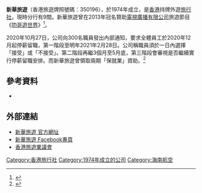 {{refimprove|time=2016-03-10T15:09:52+00:00}}
{{Infobox Company 
|company_name= 新華旅遊有限公司
|company_name_en= Sunflower Travel Service Limited
|company_logo= Sunflower Travel logo.svg
|company_type= 私營公司
|company_slogan= 
|market_information=
|abbreviated_name=新華旅遊
|foundation= 1974年
|location=[[香港|香港]][[九龍|九龍]][[觀塘|觀塘]]鴻圖道22號俊匯中心8樓
|zip_code=852
|area_served= {{HKG}}
|telephone_no=27222888
|chairman0=
|CEO=
|industry=旅行社
|products=旅行團、自由行、婚旅蜜月、機票酒店、獨立組團、旅遊禮券
|services=旅遊服務
|capital=
|revenue=
|operating_income=
|profit=
|market_value=
|num_employees= 
|P/E ratio=
|earnings per share=
|Net asset value=
|accounting_period=
|parent=
|major_shareholder=
|divisions=
|subsid=
|homepage= http://www.sunflower.com.hk/ 
|footnotes=
|}}

'''新華旅遊'''（香港旅遊牌照號碼：350196），於1974年成立，是[[香港|香港]]持牌外遊[[旅行社|旅行社]]，現時分行有9間。新華旅遊曾在2013年冠名贊助[[電視廣播有限公司|電視廣播有限公司]]旅遊節目《[[叻哥遊世界|叻哥遊世界]]》<ref>{{cite web|url=http://b.tvb.com/whatsnew/?p=10351|title=《叻哥遊世界》玩遍五大洲|website=[[電視廣播有限公司|電視廣播有限公司]]|date=2013-02-05|accessdate=2019-05-26|archive-date=2019-08-11|archive-url=https://web.archive.org/web/20190811010416/http://b.tvb.com/whatsnew/?p=10351|dead-url=no}}</ref>。

2020年10月27日，公司向300名職員發出內部通知，要求全體員工於2020年12月起停薪留職，第一階段至明年2021年2月28日。公司稱職員須於一日內選擇「接受」或「不接受」。第二階段再繼3個月至5月底，第三階段會審視是否繼續實行停薪留職安排。而新華旅遊曾領取兩期「保就業」資助。<ref>{{cite news |title=新華旅遊全體300人停薪留職 12月起先行3個月 業界恐「保就業」完結釀結業潮 |url=https://news.mingpao.com/pns/%E8%A6%81%E8%81%9E/article/20201029/s00001/1603908571024/%E6%96%B0%E8%8F%AF%E6%97%85%E9%81%8A%E5%85%A8%E9%AB%94300%E4%BA%BA%E5%81%9C%E8%96%AA%E7%95%99%E8%81%B7-12%E6%9C%88%E8%B5%B7%E5%85%88%E8%A1%8C3%E5%80%8B%E6%9C%88-%E6%A5%AD%E7%95%8C%E6%81%90%E3%80%8C%E4%BF%9D%E5%B0%B1%E6%A5%AD%E3%80%8D%E5%AE%8C%E7%B5%90%E9%87%80%E7%B5%90%E6%A5%AD%E6%BD%AE |accessdate=2020-10-30 |work=明報 |date=2020-10-29 |archive-date=2020-11-27 |archive-url=https://web.archive.org/web/20201127094956/https://news.mingpao.com/pns/%E8%A6%81%E8%81%9E/article/20201029/s00001/1603908571024/%E6%96%B0%E8%8F%AF%E6%97%85%E9%81%8A%E5%85%A8%E9%AB%94300%E4%BA%BA%E5%81%9C%E8%96%AA%E7%95%99%E8%81%B7-12%E6%9C%88%E8%B5%B7%E5%85%88%E8%A1%8C3%E5%80%8B%E6%9C%88-%E6%A5%AD%E7%95%8C%E6%81%90%E3%80%8C%E4%BF%9D%E5%B0%B1%E6%A5%AD%E3%80%8D%E5%AE%8C%E7%B5%90%E9%87%80%E7%B5%90%E6%A5%AD%E6%BD%AE |dead-url=no }}</ref>

== 參考資料 ==
{{reflist}}
*{{cite news|newspaper=[[頭條日報|頭條日報]]|url=http://hd.stheadline.com/news/columns/81/20120210/178172/|title=商識滿天下——新華旅遊楊章桂芝以客為先|date=2012-02-10|accessdate=2019-05-26|archive-date=2019-05-26|archive-url=https://web.archive.org/web/20190526110109/http://hd.stheadline.com/news/columns/81/20120210/178172/|dead-url=no}}

==外部連結==
{{commonscat|sunflower}}
* [http://www.sunflower.com.hk 新華旅遊 官方網址] {{Wayback|url=http://www.sunflower.com.hk/ |date=20191130173644 }}
* [http://www.facebook.com/hksunflower 新華旅遊 Facebook專頁]
* [http://www.tichk.org/public/website/b5/agents/20290/details.phtml 香港旅遊業議會] {{Wayback|url=http://www.tichk.org/public/website/b5/agents/20290/details.phtml |date=20200913090818 }}

[[Category:香港旅行社|Category:香港旅行社]]
[[Category:1974年成立的公司|Category:1974年成立的公司]]
[[Category:海南航空|Category:海南航空]]